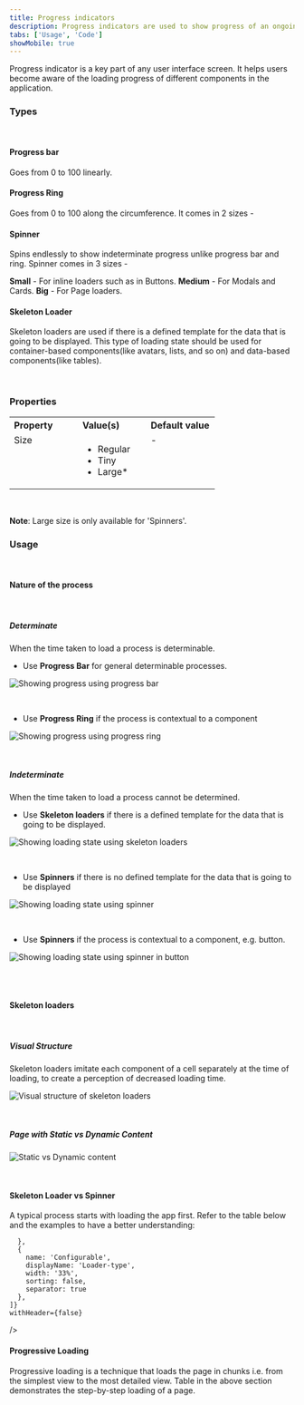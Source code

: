 ```yaml
---
title: Progress indicators
description: Progress indicators are used to show progress of an ongoing process.
tabs: ['Usage', 'Code']
showMobile: true
---
```


Progress indicator is a key part of any user interface screen. It helps users become aware of the loading progress of different components in the application.

### Types

<br/>

#### Progress bar

Goes from 0 to 100 linearly.

<Preview name='progressbar-fifty-percent'/>

#### Progress Ring

Goes from 0 to 100 along the circumference. It comes in 2 sizes -

<Preview name='switch-default-switch'/>

#### Spinner

Spins endlessly to show indeterminate progress unlike progress bar and ring. Spinner comes in 3 sizes -

**Small** - For inline loaders such as in Buttons.
**Medium** - For Modals and Cards.
**Big** - For Page loaders.

<Preview name='switch-default-switch'/>

#### Skeleton Loader

Skeleton loaders are used if there is a defined template for the data that is going to be displayed. This type of loading state should be used for container-based components(like avatars, lists, and so on) and data-based components(like tables).

<Preview name='switch-default-switch'/>
<br/>

### Properties
<table style="width: 100%">
  <tr>
    <th style="width:33%; text-align: left;">Property</th>
    <th style="width:33%; text-align: left;">Value(s)</th>
    <th style="width:33%; text-align: left;">Default value</th>
  </tr>
  <tr style="vertical-align: top">
    <td>Size</td>
    <td>
        <ul>
            <li>Regular</li>
            <li>Tiny</li>
            <li>Large*</li>
        </ul>
    </td>
    <td>-</td>
  </tr>
</table>
<br/>

**Note**: Large size is only available for 'Spinners'.

### Usage

<br/>

#### Nature of the process

<br/>

##### Determinate

When the time taken to load a process is determinable.

-   Use **Progress Bar** for general determinable processes.

![Showing progress using progress bar](./images/progressindicators-1.png)

<br/>

-   Use **Progress Ring** if the process is contextual to a component

![Showing progress using progress ring](./images/progressindicators-2.png)

<br/>

##### Indeterminate 

When the time taken to load a process cannot be determined.

-   Use **Skeleton loaders** if there is a defined template for the data that is going to be displayed.

![Showing loading state using skeleton loaders](./images/progressindicators-3.png)

<br/>

-   Use **Spinners** if there is no defined template for the data that is going to be displayed

![Showing loading state using spinner](./images/progressindicators-4.png)

<br/>

-   Use **Spinners** if the process is contextual to a component, e.g. button.

![Showing loading state using spinner in button](./images/progressindicators-5.png)

<br/>
<br/>

#### Skeleton loaders

<br/>

##### Visual Structure

Skeleton loaders imitate each component of a cell separately at the time of loading, to create a perception of decreased loading time. 

![Visual structure of skeleton loaders](./images/progressindicators-6.png)

<br/>

##### Page with Static vs Dynamic Content

![Static vs Dynamic content](./images/progressindicators-7.png)

<br/>

#### Skeleton Loader vs Spinner

A typical process starts with loading the app first. Refer to the table below and  the examples to have a better understanding:

<Card shadow='none'>
  <Table
    showMenu={false}
    separator={true}
    data={[
      {
        Property: 'Loading the app',
        Value: 'Unpredictable',
        Configurable: 'Spinner',
      },
      {
        Property: 'Loading page template',
        Value: 'Predictable',
        Configurable: 'Skeleton',
      },
      {
        Property: 'Making API Calls',
        Value: 'Data can be empty',
        Configurable: 'Spinner',
      },
      {
        Property: 'Making API Calls',
        Value: 'Data will always be present',
        Configurable: 'Skeleton',
      },
      {
        Property: 'Searching',
        Value: 'Data can be empty',
        Configurable: 'Spinner',
      },
      {
        Property: 'Changing page',
        Value: 'Data will always be present',
        Configurable: 'Skeleton',
      },
    ]}
    schema={[
      {
        name: 'Property',
        displayName: 'State',
        width: '33%',
        sorting: false,
        separator: true,
      },
      {
        name: 'Value',
        displayName: 'Content-type',
        width: '33%',
        sorting: false,
        separator: true
        
      },
      {
        name: 'Configurable',
        displayName: 'Loader-type',
        width: '33%',
        sorting: false,
        separator: true
      },
    ]}
    withHeader={false}
  />
</Card>
<br/>

#### Progressive Loading

Progressive loading is a technique that loads the page in chunks i.e. from the simplest view to the most detailed view. Table in the above section demonstrates the step-by-step loading of a page. 


